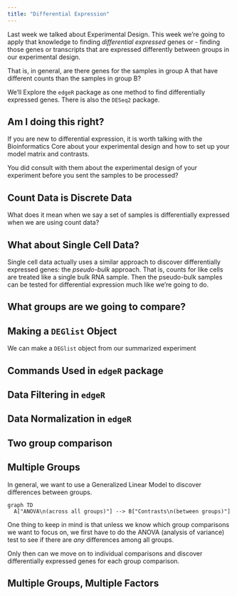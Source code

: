 ```yaml
---
title: "Differential Expression"
---
```


Last week we talked about Experimental Design. This week we're going to apply that knowledge to finding *differential expressed* genes or - finding those genes or transcripts that are expressed differently between groups in our experimental design.

That is, in general, are there genes for the samples in group A that have different counts than the samples in group B?

We'll Explore the `edgeR` package as one method to find differentially expressed genes. There is also the `DESeq2` package. 

:::{.callout-note}
## Am I doing this right?

If you are new to differential expression, it is worth talking with the Bioinformatics Core about your experimental design and how to set up your model matrix and contrasts.

You did consult with them about the experimental design of your experiment before you sent the samples to be processed?
:::

## Count Data is Discrete Data

What does it mean when we say a set of samples is differentially expressed when we are using count data?


:::{.callout-note}
## What about Single Cell Data?

Single cell data actually uses a similar approach to discover differentially expressed genes: the *pseudo-bulk* approach. That is, counts for like cells are treated like a single bulk RNA sample. Then the pseudo-bulk samples can be tested for differential expression much like we're going to do.
:::

## What groups are we going to compare?


## Making a `DEGlist` Object

We can make a `DEGlist` object from our summarized experiment

## Commands Used in `edgeR` package



## Data Filtering in `edgeR`



## Data Normalization in `edgeR`



## Two group comparison



## Multiple Groups

In general, we want to use a Generalized Linear Model to discover differences between groups.

```mermaid
graph TD
  A["ANOVA\n(across all groups)"] --> B["Contrasts\n(between groups)"]
```

One thing to keep in mind is that unless we know which group comparisons we want to focus on, we first have to do the ANOVA (analysis of variance) test to see if there are *any* differences among all groups.

Only then can we move on to individual comparisons and discover differentially expressed genes for each group comparison. 

## Multiple Groups, Multiple Factors

